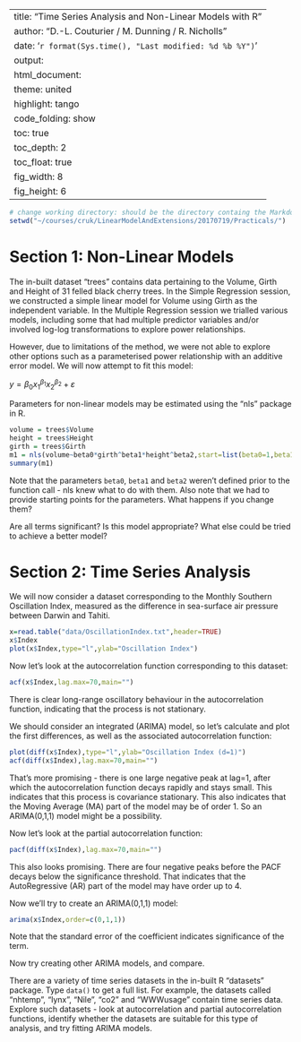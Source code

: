 


---
title: "Time Series Analysis and Non-Linear Models with R" 
author: "D.-L. Couturier / M. Dunning / R. Nicholls"
date: '`r format(Sys.time(), "Last modified: %d %b %Y")`'
output:
  html_document:
    theme: united 
    highlight: tango
    code_folding: show    
    toc: true           
    toc_depth: 2       
    toc_float: true     
    fig_width: 8
    fig_height: 6
---



<!--- rmarkdown::render("~/courses/cruk/LinearModelAndExtensions/20170719/Practicals/simple_regression.Rmd") --->

```r
# change working directory: should be the directory containg the Markdown files:
setwd("~/courses/cruk/LinearModelAndExtensions/20170719/Practicals/")

```

# Section 1: Non-Linear Models

The in-built dataset "trees" contains data pertaining to the Volume, Girth and Height of 31 felled black cherry trees. In the Simple Regression session, we constructed a simple linear model for Volume using Girth as the independent variable. In the Multiple Regression session we trialled various models, including some that had multiple predictor variables and/or involved log-log transformations to explore power relationships.

However, due to limitations of the method, we were not able to explore other options such as a parameterised power relationship with an additive error model. We will now attempt to fit this model:

$y = \beta_0x_1^{\beta_1}x_2^{\beta_2}+\varepsilon$

Parameters for non-linear models may be estimated using the "nls" package in R.

```r
volume = trees$Volume
height = trees$Height
girth = trees$Girth
m1 = nls(volume~beta0*girth^beta1*height^beta2,start=list(beta0=1,beta1=2,beta2=1))
summary(m1)
```
Note that the parameters `beta0`, `beta1` and `beta2` weren't defined prior to the function call - nls knew what to do with them. Also note that we had to provide starting points for the parameters. What happens if you change them?

Are all terms significant? Is this model appropriate? What else could be tried to achieve a better model?


# Section 2: Time Series Analysis

We will now consider a dataset corresponding to the Monthly Southern Oscillation Index, measured as the difference in sea-surface air pressure between Darwin and Tahiti.

```r
x=read.table("data/OscillationIndex.txt",header=TRUE)
x$Index
plot(x$Index,type="l",ylab="Oscillation Index")
```

Now let's look at the autocorrelation function corresponding to this dataset:
```r
acf(x$Index,lag.max=70,main="")
```

There is clear long-range oscillatory behaviour in the autocorrelation function, indicating that the process is not stationary.

We should consider an integrated (ARIMA) model, so let's calculate and plot the first differences, as well as the associated autocorrelation function:
```r
plot(diff(x$Index),type="l",ylab="Oscillation Index (d=1)")
acf(diff(x$Index),lag.max=70,main="")
```

That's more promising - there is one large negative peak at lag=1, after which the autocorrelation function decays rapidly and stays small. This indicates that this process is covariance stationary. This also indicates that the Moving Average (MA) part of the model may be of order 1. So an ARIMA(0,1,1) model might be a possibility.

Now let's look at the partial autocorrelation function:
```r
pacf(diff(x$Index),lag.max=70,main="")
```

This also looks promising. There are four negative peaks before the PACF decays below the significance threshold. That indicates that the AutoRegressive (AR) part of the model may have order up to 4.

Now we'll try to create an ARIMA(0,1,1) model:
```r
arima(x$Index,order=c(0,1,1))
```

Note that the standard error of the coefficient indicates significance of the term. 

Now try creating other ARIMA models, and compare.

There are a variety of time series datasets in the in-built R "datasets" package. Type `data()` to get a full list. For example, the datasets called "nhtemp", "lynx", "Nile", "co2" and "WWWusage" contain time series data. Explore such datasets - look at autocorrelation and partial autocorrelation functions, identify whether the datasets are suitable for this type of analysis, and try fitting ARIMA models.





